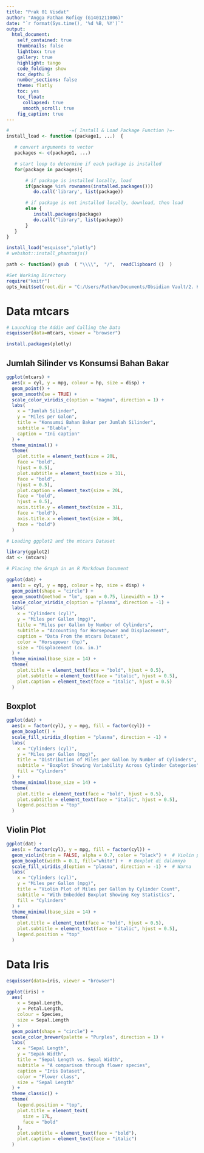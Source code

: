 ```yaml
---
title: "Prak 01 Visdat"
author: "Angga Fathan Rofiqy (G1401211006)"
date: "`r format(Sys.time(), '%d %B, %Y')`"
output:
  html_document:
    self_contained: true
    thumbnails: false
    lightbox: true
    gallery: true
    highlight: tango
    code_folding: show
    toc_depth: 5
    number_sections: false
    theme: flatly
    toc: yes
    toc_float:
      collapsed: true
      smooth_scroll: true
    fig_caption: true
---
```


```r
#                      -=( Install & Load Package Function )=-
install_load <- function (package1, ...)  {   

   # convert arguments to vector
   packages <- c(package1, ...)

   # start loop to determine if each package is installed
   for(package in packages){

       # if package is installed locally, load
       if(package %in% rownames(installed.packages()))
          do.call('library', list(package))

       # if package is not installed locally, download, then load
       else {
          install.packages(package)
          do.call("library", list(package))
       }
   } 
}

install_load("esquisse","plotly")
# webshot::install_phantomjs()

path <- function() gsub  ( "\\\\",  "/",  readClipboard ()  )
```

```r
#Set Working Directory
require("knitr")
opts_knit$set(root.dir = "C:/Users/Fathan/Documents/Obsidian Vault/2. Kuliah/Smt 7 & 8/Visdat-25/Prak 01")
```

# Data mtcars

```r
# Launching the Addin and Calling the Data
esquisser(data=mtcars, viewer = "browser")
```

```r
install.packages(plotly)
```

## Jumlah Silinder vs Konsumsi Bahan Bakar

```r
ggplot(mtcars) +
  aes(x = cyl, y = mpg, colour = hp, size = disp) +
  geom_point() +
  geom_smooth(se = TRUE) +
  scale_color_viridis_c(option = "magma", direction = 1) +
  labs(
    x = "Jumlah Silinder",
    y = "Miles per Galon",
    title = "Konsumsi Bahan Bakar per Jumlah Silinder",
    subtitle = "Blabla",
    caption = "Ini caption"
  ) +
  theme_minimal() +
  theme(
    plot.title = element_text(size = 20L,
    face = "bold",
    hjust = 0.5),
    plot.subtitle = element_text(size = 31L,
    face = "bold",
    hjust = 0.5),
    plot.caption = element_text(size = 20L,
    face = "bold",
    hjust = 0.5),
    axis.title.y = element_text(size = 31L,
    face = "bold"),
    axis.title.x = element_text(size = 30L,
    face = "bold")
  )
```

```r
# Loading ggplot2 and the mtcars Dataset

library(ggplot2)
dat <- (mtcars)

# Placing the Graph in an R Markdown Document

ggplot(dat) +
  aes(x = cyl, y = mpg, colour = hp, size = disp) +
  geom_point(shape = "circle") +
  geom_smooth(method = "lm", span = 0.75, linewidth = 1) +
  scale_color_viridis_c(option = "plasma", direction = -1) +
  labs(
    x = "Cylinders (cyl)",
    y = "Miles per Gallon (mpg)",
    title = "Miles per Gallon by Number of Cylinders",
    subtitle = "Accounting for Horsepower and Displacement",
    caption = "Data From the mtcars Dataset",
    color = "Horsepower (hp)",
    size = "Displacement (cu. in.)"
  ) +
  theme_minimal(base_size = 14) +
  theme(
    plot.title = element_text(face = "bold", hjust = 0.5),
    plot.subtitle = element_text(face = "italic", hjust = 0.5),
    plot.caption = element_text(face = "italic", hjust = 0.5)
  )
```

## Boxplot

```r
ggplot(dat) +
  aes(x = factor(cyl), y = mpg, fill = factor(cyl)) +
  geom_boxplot() +
  scale_fill_viridis_d(option = "plasma", direction = -1) +
  labs(
    x = "Cylinders (cyl)",
    y = "Miles per Gallon (mpg)",
    title = "Distribution of Miles per Gallon by Number of Cylinders",
    subtitle = "Boxplot Showing Variability Across Cylinder Categories",
    fill = "Cylinders"
  ) +
  theme_minimal(base_size = 14) +
  theme(
    plot.title = element_text(face = "bold", hjust = 0.5),
    plot.subtitle = element_text(face = "italic", hjust = 0.5),
    legend.position = "top"
  )
```

## Violin Plot

```r
ggplot(dat) +
  aes(x = factor(cyl), y = mpg, fill = factor(cyl)) +
  geom_violin(trim = FALSE, alpha = 0.7, color = "black") +  # Violin plot
  geom_boxplot(width = 0.1, fill="white") +  # Boxplot di dalamnya
  scale_fill_viridis_d(option = "plasma", direction = -1) +  # Warna
  labs(
    x = "Cylinders (cyl)",
    y = "Miles per Gallon (mpg)",
    title = "Violin Plot of Miles per Gallon by Cylinder Count",
    subtitle = "With Embedded Boxplot Showing Key Statistics",
    fill = "Cylinders"
  ) +
  theme_minimal(base_size = 14) +
  theme(
    plot.title = element_text(face = "bold", hjust = 0.5),
    plot.subtitle = element_text(face = "italic", hjust = 0.5),
    legend.position = "top"
  )
```

# Data Iris

```r
esquisser(data=iris, viewer = "browser")
```

```r
ggplot(iris) +
  aes(
    x = Sepal.Length,
    y = Petal.Length,
    colour = Species,
    size = Sepal.Length
  ) +
  geom_point(shape = "circle") +
  scale_color_brewer(palette = "Purples", direction = 1) +
  labs(
    x = "Sepal Length",
    y = "Sepak Width",
    title = "Sepal Length vs. Sepal Width",
    subtitle = "A comparison through flower species",
    caption = "Iris Dataset",
    color = "Flower class",
    size = "Sepal Length"
  ) +
  theme_classic() +
  theme(
    legend.position = "top",
    plot.title = element_text(
      size = 17L,
      face = "bold"
    ),
    plot.subtitle = element_text(face = "bold"),
    plot.caption = element_text(face = "italic")
  )
```

